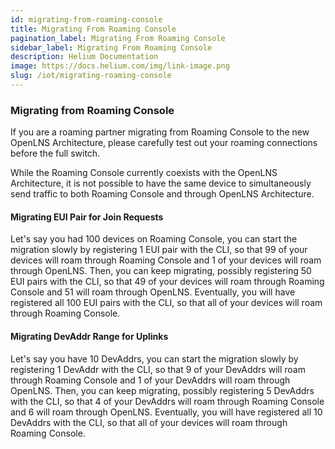 ```yaml
---
id: migrating-from-roaming-console
title: Migrating From Roaming Console
pagination_label: Migrating From Roaming Console
sidebar_label: Migrating From Roaming Console
description: Helium Documentation
image: https://docs.helium.com/img/link-image.png
slug: /iot/migrating-roaming-console
---
```


### Migrating from Roaming Console

If you are a roaming partner migrating from Roaming Console to the new OpenLNS Architecture, please
carefully test out your roaming connections before the full switch.

While the Roaming Console currently coexists with the OpenLNS Architecture, it is not possible to
have the same device to simultaneously send traffic to both Roaming Console and through OpenLNS
Architecture.

#### Migrating EUI Pair for Join Requests

Let's say you had 100 devices on Roaming Console, you can start the migration slowly by registering
1 EUI pair with the CLI, so that 99 of your devices will roam through Roaming Console and 1 of your
devices will roam through OpenLNS. Then, you can keep migrating, possibly registering 50 EUI pairs
with the CLI, so that 49 of your devices will roam through Roaming Console and 51 will roam through
OpenLNS. Eventually, you will have registered all 100 EUI pairs with the CLI, so that all of your
devices will roam through Roaming Console.

#### Migrating DevAddr Range for Uplinks

Let's say you have 10 DevAddrs, you can start the migration slowly by registering 1 DevAddr with the
CLI, so that 9 of your DevAddrs will roam through Roaming Console and 1 of your DevAddrs will roam
through OpenLNS. Then, you can keep migrating, possibly registering 5 DevAddrs with the CLI, so that
4 of your DevAddrs will roam through Roaming Console and 6 will roam through OpenLNS. Eventually,
you will have registered all 10 DevAddrs with the CLI, so that all of your devices will roam through
Roaming Console.
